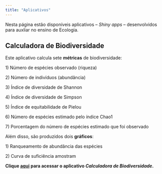 ---
title: "Aplicativos"
---

Nesta página estão disponíveis aplicativos -- *Shiny apps* -- desenvolvidos para auxliar no ensino de Ecologia.

## Calculadora de Biodiversidade

Este aplicativo calcula sete **métricas** de biodiversidade:

1\) Número de espécies observado (riqueza)

2\) Número de indivíduos (abundância)

3\) Índice de diversidade de Shannon

4\) Índice de diversidade de Simpson

5\) Índice de equitabilidade de Pielou

6\) Número de espécies estimado pelo índice Chao1

7\) Porcentagem do número de espécies estimado que foi observado

Além disso, são produzidos dois **gráficos**:

1\) Ranqueamento de abundância das espécies

2\) Curva de suficiência amostram

**Clique [aqui](https://buenoas.shinyapps.io/calculadora_biodiversidade) para acessar o aplicativo *Calculadora de Biodiversidade*.**
